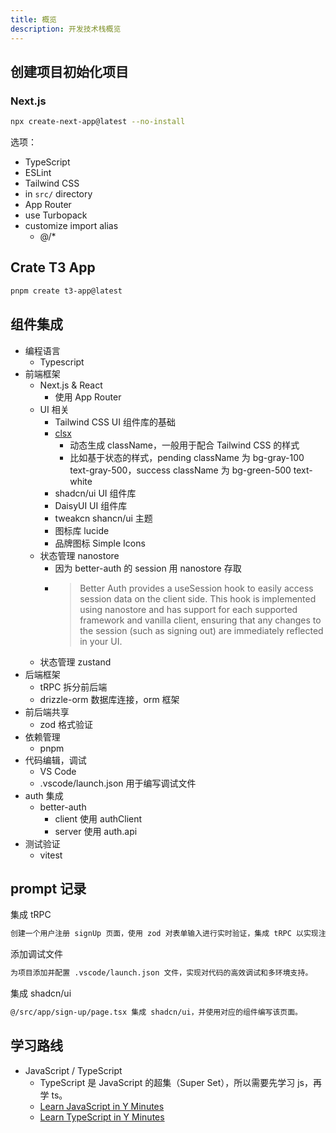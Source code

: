 ```yaml
---
title: 概览
description: 开发技术栈概览
---
```


## 创建项目初始化项目

### Next.js

```sh
npx create-next-app@latest --no-install
```

选项：

- TypeScript
- ESLint
- Tailwind CSS
- in `src/` directory
- App Router
- use Turbopack
- customize import alias
  - @/*

## Crate T3 App

```sh
pnpm create t3-app@latest
```

## 组件集成

- 编程语言
  - Typescript
- 前端框架
  - Next.js & React
    - 使用 App Router
  - UI 相关
    - Tailwind CSS UI 组件库的基础
    - [clsx](https://github.com/lukeed/clsx) 
      - 动态生成 className，一般用于配合 Tailwind CSS 的样式
      - 比如基于状态的样式，pending className 为 bg-gray-100 text-gray-500，success className 为 bg-green-500 text-white
    - shadcn/ui UI 组件库
    - DaisyUI UI 组件库
    - tweakcn shancn/ui 主题
    - 图标库 lucide
    - 品牌图标 Simple Icons
  - 状态管理 nanostore
    - 因为 better-auth 的 session 用 nanostore 存取
    - > Better Auth provides a useSession hook to easily access session data on the client side. This hook is implemented using nanostore and has support for each supported framework and vanilla client, ensuring that any changes to the session (such as signing out) are immediately reflected in your UI.
  - 状态管理 zustand
- 后端框架
  - tRPC 拆分前后端
  - drizzle-orm 数据库连接，orm 框架
- 前后端共享
  - zod 格式验证
- 依赖管理
  - pnpm
- 代码编辑，调试
  - VS Code
  - .vscode/launch.json 用于编写调试文件
- auth 集成
  - better-auth
    - client 使用 authClient
    - server 使用 auth.api
- 测试验证
  - vitest

## prompt 记录

集成 tRPC
```txt
创建一个用户注册 signUp 页面，使用 zod 对表单输入进行实时验证，集成 tRPC 以实现注册接口。在 tRPC 注册接口中，将收到的注册信息打印到控制台，并返回注册结果。页面需包含用户名、邮箱和密码输入框，表单提交时显示验证错误信息，注册成功后给出提示。
```

添加调试文件
```txt
为项目添加并配置 .vscode/launch.json 文件，实现对代码的高效调试和多环境支持。
```

集成 shadcn/ui
```txt
@/src/app/sign-up/page.tsx 集成 shadcn/ui，并使用对应的组件编写该页面。
```

## 学习路线

- JavaScript / TypeScript
  - TypeScript 是 JavaScript 的超集（Super Set），所以需要先学习 js，再学 ts。
  - [Learn JavaScript in Y Minutes](https://learnxinyminutes.com/javascript/)
  - [Learn TypeScript in Y Minutes](https://learnxinyminutes.com/typescript/)
